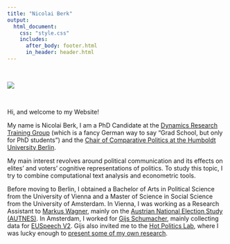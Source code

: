 ```yaml
---
title: "Nicolai Berk"
output:
  html_document:
    css: "style.css"
    includes:
      after_body: footer.html
      in_header: header.html
---
```



<head>
<title>Nicolai Berk - Political Science and Data Analysis | About</title>
<meta name="description" content="I am a PhD Candidate in Political Science at the Dynamics Research Training Group and the Chair of Comparative Politics at the Humboldt University Berlin.">
</head>

<div class = "col-md-4" >

<br>


![](pics/me_cropped.JPG)

</div>

  
<div class = "col-md-5">

<br>

<span>Hi, and welcome to my Website!</span>

My name is Nicolai Berk, I am a PhD Candidate at the [Dynamics Research Training Group](https://www.sowi.hu-berlin.de/en/dynamics/about) (which is a fancy German way to say "Grad School, but only for PhD students") and the [Chair of Comparative Politics at the Humboldt University Berlin](https://www.sowi.hu-berlin.de/en/lehrbereiche-en/comppol-en/team-comparative-politics). 


</div>

<div class = "col-md-9">
My main interest revolves around political communication and its effects on elites' and voters' cognitive representations of politics. To study this topic, I try to combine computational text analysis and econometric tools.

Before moving to Berlin, I obtained a Bachelor of Arts in Political Science from the University of Vienna and a Master of Science in Social Science from the University of Amsterdam. In Vienna, I was working as a Research Assistant to [Markus Wagner](https://staatswissenschaft.univie.ac.at/en/team/scientific-staff/markus-wagner/), mainly on the [Austrian National Election Study (AUTNES)](https://data.aussda.at/dataset.xhtml?persistentId=doi:10.11587/I7QIYJ). In Amsterdam, I worked for  [Gijs Schumacher](https://www.uva.nl/en/profile/s/c/g.schumacher/g.schumacher.html), mainly collecting data for [EUSpeech V2](https://osf.io/c79ha/). Gijs also invited me to the [Hot Politics Lab](http://www.hotpolitics.eu/), where I was lucky enough to [present some of my own research](https://github.com/nicolaiberk/ImEm/blob/master/08_presentation.pdf).

</div>
